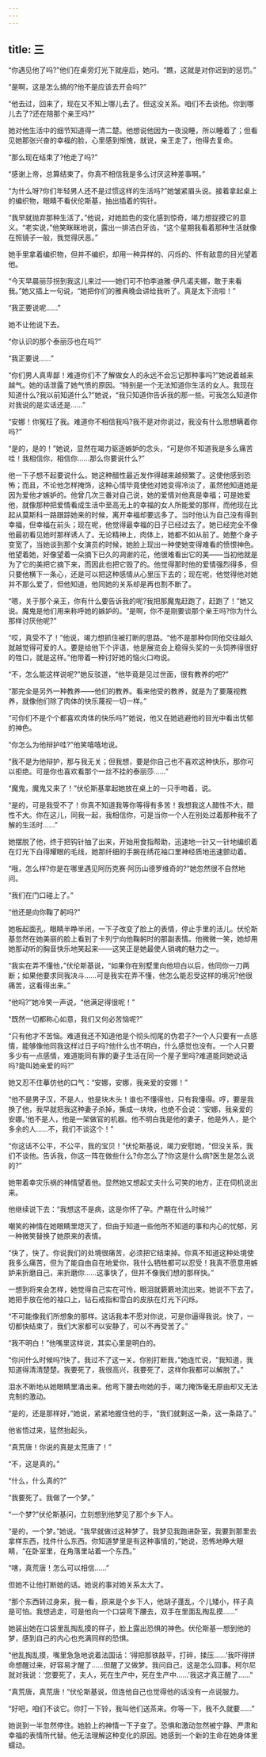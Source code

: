```yaml
---
---
---
```

title: 三
---




“你遇见他了吗?”他们在桌旁灯光下就座后，她问。“瞧，这就是对你迟到的惩罚。”

“是啊，这是怎么搞的?他不是应该去开会吗?”

“他去过，回来了，现在又不知上哪儿去了。但这没关系。咱们不去谈他。你到哪儿去了?还在陪那个亲王吗?”

她对他生活中的细节知道得一清二楚。他想说他因为一夜没睡，所以睡着了；但看见她那张兴奋的幸福的脸，心里感到惭愧，就说，亲王走了，他得去复命。

“那么现在结束了?他走了吗?”

“感谢上帝，总算结束了。你真不相信我是多么讨厌这种差事啊。”

“为什么呀?你们年轻男人还不是过惯这样的生活吗?”她皱紧眉头说。接着拿起桌上的编织物，眼睛不看伏伦斯基，抽出插着的钩针。

“我早就抛弃那种生活了。”他说，对她脸色的变化感到惊奇，竭力想捉摸它的意义。“老实说，”他笑眯眯地说，露出一排洁白牙齿，“这个星期我看着那种生活就像在照镜子一般，我觉得厌恶。”

她手里拿着编织物，但并不编织，却用一种异样的、闪烁的、怀有敌意的目光望着他。

“今天早晨丽莎拐到我这儿来过——她们可不怕李迪雅·伊凡诺夫娜，敢于来看我。”她又插上一句说，“她把你们的雅典晚会讲给我听了。真是太下流啦！”

“我正要说呢……”

她不让他说下去。

“你认识的那个泰丽莎也在吗?”

“我正要说……”

“你们男人真卑鄙！难道你们不了解做女人的永远不会忘记那种事吗?”她说着越来越气。她的话泄露了她气愤的原因。“特别是一个无法知道你生活的女人。我现在知道什么?我以前知道什么?”她说，“我只知道你告诉我的那一些。可我怎么知道你对我说的是实话还是……”

“安娜！你冤枉了我。难道你不相信我吗?我不是对你说过，我没有什么思想瞒着你吗?”

“是的，是的！”她说，显然在竭力驱逐嫉妒的念头，“可是你不知道我是多么痛苦哇！我相信你，相信你……那么你要说什么?”

他一下子想不起要说什么。她这种醋性最近发作得越来越频繁了。这使他感到恐怖；而且，不论他怎样掩饰，这种心情毕竟使他对她变得冷淡了，虽然他知道她是因为爱他才嫉妒的。他曾几次三番对自己说，她的爱情对他真是幸福；可是她爱他，就像那种把爱情看成生活中至高无上的幸福的女人所能爱的那样，而他现在比起从莫斯科一路跟踪她来的时候，离开幸福却要远多了。当时他认为自己没有得到幸福，但幸福在前头；现在呢，他觉得最幸福的日子已经过去了。她已经完全不像他最初看见她时那样诱人了。无论精神上，肉体上，她都不如从前了。她整个身子变宽了，当她谈到那个女演员的时候，她脸上现出一种使她变得难看的愤恨神色。他望着她，好像望着一朵摘下已久的凋谢的花，他很难看出它的美——当初他就是为了它的美把它摘下来，而因此也把它毁了的。他觉得那时他的爱情强烈得多，但只要他横下一条心，还是可以把这种感情从心里压下去的；现在呢，他觉得他对她并不那么爱了，但他知道，他同她的关系却是再也割不断了。

“嗯，关于那个亲王，你有什么要告诉我的呢?我把那魔鬼赶跑了，赶跑了！”她又说。魔鬼是他们用来称呼她的嫉妒的。“是啊，你不是刚要谈那个亲王吗?你为什么那样讨厌他呢?”

“哎，真受不了！”他说，竭力想抓住被打断的思路。“他不是那种你同他交往越久就越觉得可爱的人。要是给他下个评语，他是展览会上稳得头奖的一头饲养得很好的牲口，就是这样。”他带着一种讨好她的恼火口吻说。

“不，怎么能这样说呢?”她反驳道，“他毕竟是见过世面，很有教养的吧?”

“那完全是另外一种教养——他们的教养。看来他受的教养，就是为了要蔑视教养，就像他们除了肉体的快乐蔑视一切一样。”

“可你们不是个个都喜欢肉体的快乐吗?”她说，他又在她逃避他的目光中看出忧郁的神色。

“你怎么为他辩护哇?”他笑嘻嘻地说。

“我不是为他辩护，那与我无关；但我想，要是你自己也不喜欢这种快乐，那你可以拒绝。可是你也喜欢看那个一丝不挂的泰丽莎……”

“魔鬼，魔鬼又来了！”伏伦斯基拿起她放在桌上的一只手吻着，说。

“是的，可是我受不了！你真不知道我等你等得有多苦！我想我这人醋性不大，醋性不大。你在这儿，同我一起，我相信你，可是当你一个人在别处过着那种我不了解的生活时……”

她摆脱了他，终于把钩针抽了出来，开始用食指帮助，迅速地一针又一针地编织着在灯光下白得耀眼的毛线，她那纤细的手腕在绣花袖口里神经质地迅速颤动着。

“哦，怎么样?你是在哪里遇见阿历克赛·阿历山德罗维奇的?”她忽然很不自然地问。

“我们在门口碰上了。”

“他还是向你鞠了躬吗?”

她板起面孔，眼睛半睁半闭，一下子改变了脸上的表情，停止手里的活儿。伏伦斯基忽然在她美丽的脸上看到了卡列宁向他鞠躬时的那副表情。他微微一笑，她却用她那动听的胸音快乐地笑起来——这笑正是她最使人销魂的魅力之一。

“我实在弄不懂他，”伏伦斯基说，“如果你在别墅里向他坦白以后，他同你一刀两断；如果他要求同我决斗……可是我实在弄不懂，他怎么能忍受这样的境况?他很痛苦，这看得出来。”

“他吗?”她冷笑一声说，“他满足得很呢！”

“既然一切都称心如意，我们又何必苦恼呢?”

“只有他才不苦恼。难道我还不知道他是个彻头彻尾的伪君子?一个人只要有一点感情，能够像他同我这样过日子吗?他什么也不明白，什么感觉也没有。一个人只要多少有一点感情，难道能同有罪的妻子生活在同一个屋子里吗?难道能同她说话吗?能叫她亲爱的吗?”

她又忍不住摹仿他的口气：“安娜，安娜，我亲爱的安娜！”

“他不是男子汉，不是人，他是块木头！谁也不懂得他，只有我懂得。哼，要是我换了他，我早就把我这种妻子杀掉，撕成一块块，也绝不会说：‘安娜，我亲爱的安娜。’他不是人，他是一架做官的机器。他不明白我是他的妻子，他是外人，是个多余的人……不，我们不谈这个！”

“你这话不公平，不公平，我的宝贝！”伏伦斯基说，竭力安慰她，“但没关系，我们不谈他。告诉我，你这一阵在做些什么?你怎么了?你这是什么病?医生是怎么说的?”

她带着幸灾乐祸的神情望着他。显然她又想起丈夫什么可笑的地方，正在伺机说出来。

他继续说下去：“我想这不是病，这是你怀了孕。产期在什么时候?”

嘲笑的神情在她眼睛里熄灭了，但由于知道一些他所不知道的事和内心的忧郁，另一种微笑替换了她原来的表情。

“快了，快了。你说我们的处境很痛苦，必须把它结束掉。你真不知道这种处境使我多么痛苦，但为了能自由自在地爱你，我什么牺牲都可以忍受！我真不愿意用嫉妒来折磨自己，来折磨你……这事快了，但并不像我们想的那样快。”

一想到将来会怎样，她觉得自己实在可怜，眼泪就簌簌地流出来。她说不下去了。她把手放在他的袖口上，钻石戒指和雪白的皮肤在灯光下闪烁。

“不可能像我们所想象的那样。这话我本不愿对你说，可是你逼得我说。快了，一切都快结束了，我们大家都可以安静了，可以不再受苦了。”

“我不明白！”他嘴里这样说，其实心里是明白的。

“你问什么时候吗?快了。我过不了这一关。你别打断我，”她连忙说，“我知道，我知道得清清楚楚。我要死了，我很高兴，我要死了，这样你我都可以解脱了。”

泪水不断地从她眼睛里涌出来。他弯下腰去吻她的手，竭力掩饰毫无原由却又无法克制的激动。

“是的，还是那样好，”她说，紧紧地握住他的手，“我们就剩这一条，这一条路了。”

他省悟过来，猛然抬起头。

“真荒唐！你说的真是太荒唐了！”

“不，这是真的。”

“什么，什么真的?”

“我要死了。我做了一个梦。”

“一个梦?”伏伦斯基问，立刻想到他梦见了那个乡下人。

“是的，一个梦。”她说。“我早就做过这种梦了。我梦见我跑进卧室，我要到那里去拿样东西，找件什么东西。你知道梦里是有这种事情的，”她说，恐怖地睁大眼睛，“在卧室里，在角落里站着一个东西。”

“嗐，真荒唐！怎么可以相信……”

但她不让他打断她的话。她说的事对她关系太大了。

“那个东西转过身来，我一看，原来是个乡下人，他胡子蓬乱，个儿矮小，样子真是可怕。我想逃走，可是他向一个口袋弯下腰去，双手在里面乱掏乱摸……”

她装出她在口袋里乱掏乱摸的样子，脸上露出恐惧的神色。伏伦斯基一想到他的梦，感到自己的内心也充满同样的恐惧。

“他乱掏乱摸，嘴里急急地说着法国话：‘得把那铁敲平，打碎，揉压……’我吓得拼命想醒过来，好容易才醒了……但醒了又做梦。我问自己，这是怎么回事。柯尔尼就对我说：‘您要死了，夫人，死在生产中，死在生产中……’我这才真正醒了……”

“真荒唐，真荒唐！”伏伦斯基说，但连他自己也觉得他的话没有一点说服力。

“好吧，咱们不谈它。你打一下铃，我叫他们送茶来。你等一下，我不久就要……”

她说到一半忽然停住。她脸上的神情一下子变了。恐惧和激动忽然被宁静、严肃和幸福的表情所代替。他无法理解这种变化的原因。她感到一个新的生命在她身体里蠕动。
